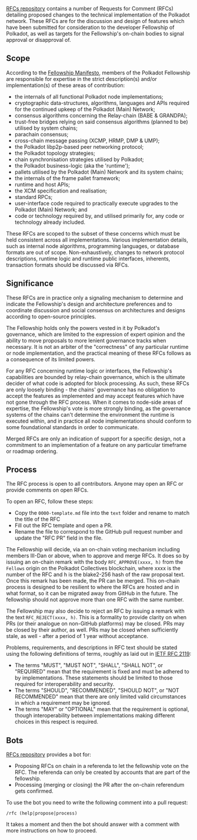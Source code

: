 [RFCs repository](https://github.com/polkadot-fellows/RFCs/) contains a number of Requests for Comment (RFCs) detailing proposed changes to the technical implementation of the Polkadot network. These RFCs are for the discussion and design of features which have been submitted for consideration to the developer Fellowship of Polkadot, as well as targets for the Fellowship's on-chain bodies to signal approval or disapproval of.

## Scope

According to the [Fellowship Manifesto](https://github.com/polkadot-fellows/manifesto/blob/0c3df46d76625980b8b48742cb86f4d8fa6dda8d/manifesto.pdf), members of the Polkadot Fellowship are responsible for expertise in the strict description(s) and/or implementation(s) of these areas of contribution:
 * the internals of all functional Polkadot node implementations;
 * cryptographic data-structures, algorithms, languages and APIs required for the continued upkeep of the Polkadot (Main) Network;
 * consensus algorithms concerning the Relay-chain (BABE \& GRANDPA);
 * trust-free bridges relying on said consensus algorithms (planned to be) utilised by system chains;
 * parachain consensus;
 * cross-chain message passing (XCMP, HRMP, DMP \& UMP);
 * the Polkadot libp2p-based peer networking protocol;
 * the Polkadot topology strategies;
 * chain synchronisation strategies utilised by Polkadot;
 * the Polkadot business-logic (aka the 'runtime');
 * pallets utilised by the Polkadot (Main) Network and its system chains;
 * the internals of the frame pallet framework;
 * runtime and host APIs;
 * the XCM specification and realisation;
 * standard RPCs;
 * user-interface code required to practically execute upgrades to the Polkadot (Main) Network; and
 * code or technology required by, and utilised primarily for, any code or technology already included.

These RFCs are scoped to the subset of these concerns which must be held consistent across all implementations. Various implementation details, such as internal node algorithms, programming languages, or database formats are out of scope. Non-exhaustively, changes to network protocol descriptions, runtime logic and runtime public interfaces, inherents, transaction formats should be discussed via RFCs.

## Significance

These RFCs are in practice only a signaling mechanism to determine and indicate the Fellowship's design and architecture preferences and to coordinate discussion and social consensus on architectures and designs according to open-source principles.

The Fellowship holds only the powers vested in it by Polkadot's governance, which are limited to the expression of expert opinion and the ability to move proposals to more lenient governance tracks when necessary. It is not an arbiter of the "correctness" of any particular runtime or node implementation, and the practical meaning of these RFCs follows as a consequence of its limited powers. 

For any RFC concerning runtime logic or interfaces, the Fellowship's capabilities are bounded by relay-chain governance, which is the ultimate decider of what code is adopted for block processing. As such, these RFCs are only loosely binding - the chains' governance has no obligation to accept the features as implemented and may accept features which have not gone through the RFC process. When it comes to node-side areas of expertise, the Fellowship's vote is more strongly binding, as the governance systems of the chains can't determine the environment the runtime is executed within, and in practice all node implementations should conform to some foundational standards in order to communicate.

Merged RFCs are only an indication of support for a specific design, not a commitment to an implementation of a feature on any particular timeframe or roadmap ordering.

## Process

The RFC process is open to all contributors. Anyone may open an RFC or provide comments on open RFCs.

To open an RFC, follow these steps:
  * Copy the `0000-template.md` file into the `text` folder and rename to match the title of the RFC
  * Fill out the RFC template and open a PR.
  * Rename the file to correspond to the GitHub pull request number and update the "RFC PR" field in the file.

The Fellowship will decide, via an on-chain voting mechanism including members III-Dan or above, when to approve and merge RFCs. It does so by issuing an on-chain remark with the body `RFC_APPROVE(xxxx, h)` from the `Fellows` origin on the Polkadot Collectives blockchain, where xxxx is the number of the RFC and h is the blake2-256 hash of the raw proposal text. Once this remark has been made, the PR can be merged. This on-chain process is designed to be resilient to where the RFCs are hosted and in what format, so it can be migrated away from GitHub in the future. The fellowship should not approve more than one RFC with the same number.

The Fellowship may also decide to reject an RFC by issuing a remark with the text `RFC_REJECT(xxxx, h)`. This is a formality to provide clarity on when PRs (or their analogue on non-GitHub platforms) may be closed. PRs may be closed by their author, as well. PRs may be closed when sufficiently stale, as well - after a period of 1 year without acceptance.

Problems, requirements, and descriptions in RFC text should be stated using the following definitions of terms, roughly as laid out in [IETF RFC 2119](https://datatracker.ietf.org/doc/html/rfc2119):
  * The terms "MUST", "MUST NOT", "SHALL", "SHALL NOT", or "REQUIRED" mean that the requirement is fixed and must be adhered to by implementations. These statements should be limited to those required for interoperability and security.
  * The terms "SHOULD", "RECOMMENDED", "SHOULD NOT", or "NOT RECOMMENDED" mean that there are only limited valid circumstances in which a requirement may be ignored.
  * The terms "MAY" or "OPTIONAL" mean that the requirement is optional, though interoperability between implementations making different choices in this respect is required.

## Bots

[RFCs repository](https://github.com/polkadot-fellows/RFCs/) provides a bot for:

* Proposing RFCs on chain in a referenda to let the fellowship vote on the RFC. The referenda can only be created by accounts that are part of the fellowship.
* Processing (merging or closing) the PR after the on-chain referendum gets confirmed.

To use the bot you need to write the following comment into a pull request:

``` text
/rfc (help|propose|process)
```

It takes a moment and then the bot should answer with a comment with more instructions on how to proceed.